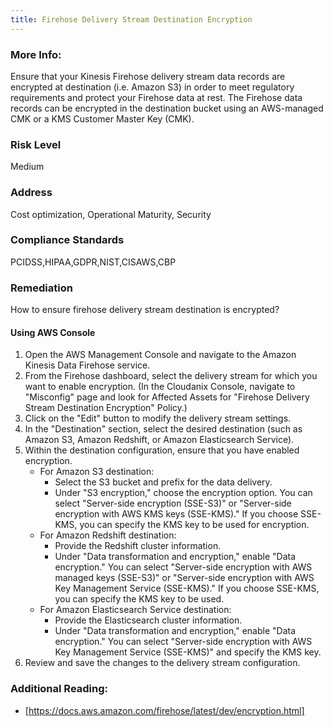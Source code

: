 ```yaml
---
title: Firehose Delivery Stream Destination Encryption
---
```


### More Info:

Ensure that your Kinesis Firehose delivery stream data records are encrypted at destination (i.e. Amazon S3) in order to meet regulatory requirements and protect your Firehose data at rest. The Firehose data records can be encrypted in the destination bucket using an AWS-managed CMK or a KMS Customer Master Key (CMK).

### Risk Level

Medium

### Address

Cost optimization, Operational Maturity, Security

### Compliance Standards

PCIDSS,HIPAA,GDPR,NIST,CISAWS,CBP

### Remediation

How to ensure firehose delivery stream destination is encrypted?

#### Using AWS Console

1. Open the AWS Management Console and navigate to the Amazon Kinesis Data Firehose service.
2. From the Firehose dashboard, select the delivery stream for which you want to enable encryption.
    (In the Cloudanix Console, navigate to "Misconfig" page and look for Affected Assets for "Firehose Delivery Stream Destination Encryption" Policy.)
3. Click on the "Edit" button to modify the delivery stream settings.
4. In the "Destination" section, select the desired destination (such as Amazon S3, Amazon Redshift, or Amazon Elasticsearch Service).
5. Within the destination configuration, ensure that you have enabled encryption.
   - For Amazon S3 destination:
     - Select the S3 bucket and prefix for the data delivery.
     - Under "S3 encryption," choose the encryption option. You can select "Server-side encryption (SSE-S3)" or "Server-side encryption with AWS KMS keys (SSE-KMS)." If you choose SSE-KMS, you can specify the KMS key to be used for encryption.
   - For Amazon Redshift destination:
     - Provide the Redshift cluster information.
     - Under "Data transformation and encryption," enable "Data encryption." You can select "Server-side encryption with AWS managed keys (SSE-S3)" or "Server-side encryption with AWS Key Management Service (SSE-KMS)." If you choose SSE-KMS, you can specify the KMS key to be used.
   - For Amazon Elasticsearch Service destination:
     - Provide the Elasticsearch cluster information.
     - Under "Data transformation and encryption," enable "Data encryption." You can select "Server-side encryption with AWS Key Management Service (SSE-KMS)" and specify the KMS key.
6. Review and save the changes to the delivery stream configuration.

### Additional Reading:

- [https://docs.aws.amazon.com/firehose/latest/dev/encryption.html]